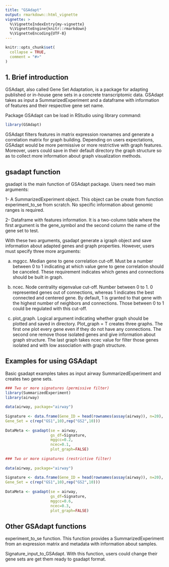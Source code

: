 ---
title: "GSAdapt"
output: rmarkdown::html_vignette
vignette: >
  %\VignetteIndexEntry{my-vignette}
  %\VignetteEngine{knitr::rmarkdown}
  %\VignetteEncoding{UTF-8}
---

```{r, include = FALSE}
knitr::opts_chunk$set(
  collapse = TRUE,
  comment = "#>"
)
```

## 1. Brief introduction

GSAdapt, also called Gene Set Adaptation, is a package for adapting published or in-house gene sets in a concrete transcriptomic data. GSAdapt takes as input a SummarizedExperiment and a dataframe with information of features and their respective gene set name.

Package GSAdapt can be load in RStudio using library command:

```{r setup}
library(GSAdapt)
```

GSAdapt filters features in matrix expression rownames and generate a correlation matrix for graph building. Depending on users expectations, GSAdapt would be more permissive or more restrictive with graph features. Moreover, users could save in their default directory the graph structure so as to collect more information about graph visualization methods.

## gsadapt function

gsadapt is the main function of GSAdapt package. Users need two main arguments:

1- A SummarizedExperiment object. This object can be create from function experiment_to_se from scratch. No specific information about genomic ranges is required.

2- Dataframe with features information. It is a two-column table where the first argument is the gene_symbol and the second column the name of the gene set to test.

With these two arguments, gsadapt generate a igraph object and save information about adapted genes and graph properties. However, users must specify three more arguments:

a)  mggcc. Median gene to gene correlation cut-off. Must be a number between 0 to 1 indicating at which value gene to gene correlation should be canceled. These requirement indicates which genes and connections should be built in graph.

b)  ncec. Node centrality eigenvalue cut-off. Number between 0 to 1. 0 represented genes out of connections, whereas 1 indicates the best connected and centered gene. By default, 1 is granted to that gene with the highest number of neighbors and connections. Those between 0 to 1 could be regulated with this cut-off.

c)  plot_graph. Logical argument indicating whether graph should be plotted and saved in directory. Plot_graph = T creates three graphs. The first one plot every gene even if they do not have any connections. The second one remove those isolated genes and give information about graph structure. The last graph takes ncec value for filter those genes isolated and with low association with graph structure.

## Examples for using GSAdapt

Basic gsadapt examples takes as input airway SummarizedExperiment and creates two gene sets.

```{r}
### Two or more signatures (permissive filter)
library(SummarizedExperiment)
library(airway)
 
data(airway, package="airway")
 
Signature <- data.frame(Gene_ID = head(rownames(assay(airway)), n=20), 
Gene_Set = c(rep("GS1",10),rep("GS2",10))) 
 
DataMeta <- gsadapt(se = airway, 
                    gs_df=Signature,
                    mggcc=0.2,
                    ncec=0.1,
                    plot_graph=FALSE)
 
### Two or more signatures (restrictive filter)
 
data(airway, package="airway")
 
Signature <- data.frame(Gene_ID = head(rownames(assay(airway)), n=20), 
Gene_Set = c(rep("GS1",10),rep("GS2",10))) 
 
DataMeta <- gsadapt(se = airway, 
                    gs_df=Signature,
                    mggcc=0.6,
                    ncec=0.3,
                    plot_graph=FALSE)
```

## Other GSAdapt functions

experiment_to_se function. This function provides a SummarizedExperiment from an expression matrix and metadata with information about samples.

Signature_input_to_GSAdapt. With this function, users could change their gene sets are get them ready to gsadapt format.